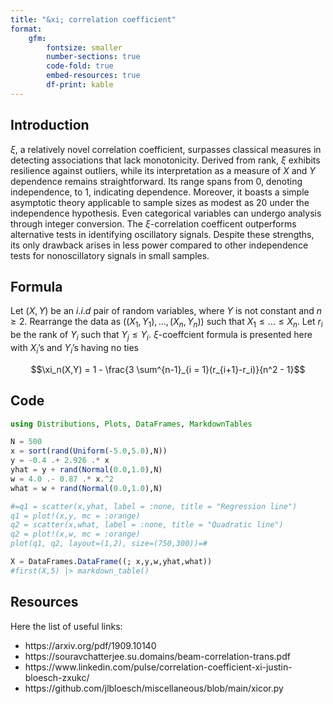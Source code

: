 ```yaml
---
title: "&xi; correlation coefficient"
format: 
    gfm:
        fontsize: smaller
        number-sections: true
        code-fold: true
        embed-resources: true
        df-print: kable
---
```


## Introduction

$\xi$, a relatively novel correlation coefficient, surpasses classical measures in detecting associations that lack monotonicity. Derived from rank, $\xi$ exhibits resilience against outliers, while its interpretation as a measure of $X$ and $Y$ dependence remains straightforward. Its range spans from 0, denoting independence, to 1, indicating dependence. Moreover, it boasts a simple asymptotic theory applicable to sample sizes as modest as 20 under the independence hypothesis. Even categorical variables can undergo analysis through integer conversion. The $\xi$-correlation coefficent outperforms alternative tests in identifying oscillatory signals. Despite these strengths, its only drawback arises in less power compared to other independence tests for nonoscillatory signals in small samples.

## Formula

Let $(X, Y)$ be an $i.i.d$ pair of random variables, where $Y$ is not constant and $n \geq 2$. Rearrange the data as $((X_1, Y_1), \ldots, (X_n, Y_n))$ such that $X_1 \leq \ldots \leq X_n$. Let $r_i$ be the rank of $Y_i$ such that $Y_j \leq Y_i$. $\xi$-coeffcient formula is presented here with $X_i$’s and $Y_i$’s having no ties 

$$\xi_n(X,Y) = 1 - \frac{3 \sum^{n-1}_{i = 1}(r_{i+1}-r_i)}{n^2 - 1}$$

## Code

```julia
using Distributions, Plots, DataFrames, MarkdownTables

N = 500
x = sort(rand(Uniform(-5.0,5.0),N))
y = -0.4 .+ 2.926 .* x 
yhat = y + rand(Normal(0.0,1.0),N)
w = 4.0 .- 0.87 .* x.^2 
what = w + rand(Normal(0.0,1.0),N)

#=q1 = scatter(x,yhat, label = :none, title = "Regression line")
q1 = plot!(x,y, mc = :orange)
q2 = scatter(x,what, label = :none, title = "Quadratic line")
q2 = plot!(x,w, mc = :orange)
plot(q1, q2, layout=(1,2), size=(750,300))=#

X = DataFrames.DataFrame((; x,y,w,yhat,what))
#first(X,5) |> markdown_table()
```


## Resources 

Here the list of useful links:

+ https://arxiv.org/pdf/1909.10140
+ https://souravchatterjee.su.domains/beam-correlation-trans.pdf
+ https://www.linkedin.com/pulse/correlation-coefficient-xi-justin-bloesch-zxukc/
+ https://github.com/jlbloesch/miscellaneous/blob/main/xicor.py